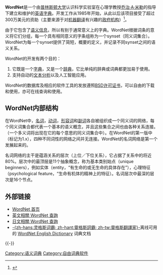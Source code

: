 '''WordNet'''是一个由[[普林斯顿大学|普林斯顿大学]]认识科学实验室在心理学教授[[乔治·A·米勒|乔治·A·米勒]]的指导下建立和维护的[[英语|英语]][[字典|字典]]。开发工作从1985年开始，从此以后该项目接受了超过300万美元的资助（主要来源于对[[机器翻译|机器翻译]]有兴趣的[[政府机构|政府机构]]）<ref>{{cite web |title=WordNet发展概况 |url=http://ccl.pku.edu.cn/973_sem_spec/WordNet/C-wordnet/wordnet-c-index.htm |website=北京大学中国语言学研究中心 |accessdate=2018-09-27 |language=中文 |archive-url=https://web.archive.org/web/20180927125602/http://ccl.pku.edu.cn/973_sem_spec/WordNet/C-wordnet/wordnet-c-index.htm |archive-date=2018-09-27 |dead-url=yes }}</ref>。

由于它包含了[[语义信息|语义信息]]，所以有别于通常意义上的字典。WordNet根据词条的意义将它们分组，每一个具有相同意义的字条组称为一个synset（同义词集合）。WordNet为每一个synset提供了简短，概要的定义，并记录不同synset之间的语义关系。

WordNet的开发有两个目的：
# 它既是一个[[字典|字典]]，又是一个[[辞典|辞典]]，它比单纯的辞典或词典都更加易于使用。
# 支持自动的[[文本分析|文本分析]]以及人工智能应用。

WordNet的数据库及相应的软件工具的发放遵照[[BSD许可证|BSD许可证书]]，可以自由的下载和使用，亦可在线查询和使用。

== WordNet内部结构 ==
在WordNet中，[[名词|名词]]，[[动词|动词]]，[[形容词|形容词]]和[[副词|副词]]各自被组织成一个同义词的网络，每个同义词集合都代表一个基本的语义概念，并且这些集合之间也由各种关系连接。（一个多义词将出现在它的每个意思的同义词集合中）。在WordNet的第一版中（标记为1.x），四种不同词性的网络之间并无连接。WordNet的名词网络是第一个发展起来的。

名词网络的主干是蕴涵关系的层次（上位／下位关系），它占据了关系中的将近80%。层次中的最顶层是11个抽象概念，称为基本类别始点（unique beginners），例如实体（entity，“有生命的或无生命的具体存在”），心理特征（psychological feature，“生命有机体的精神上的特征）。名词层次中最深的层次是16个节点。

== 外部链接 ==
* [http://wordnet.princeton.edu/ WordNet 首页] {{Wayback|url=http://wordnet.princeton.edu/ |date=20100208082435 }}
* [http://cdict.info/eedict.php 英文相關 WordNet 查詢] {{Wayback|url=http://cdict.info/eedict.php |date=20220308121117 }}
* [http://cdict.info/ejdict.php 日文相關 WordNet 查詢] {{Wayback|url=http://cdict.info/ejdict.php |date=20210715165304 }}
* [[灵格斯|-{zh-hans:灵格斯词霸; zh-hant:靈格斯詞霸; zh-tw:靈格斯翻譯家}-]]离线可用的 [http://www.lingoes.cn/zh/dictionary/dict_down.php?id=12D98EC3940843498672A92149455292 WordNet English Dictionary] {{Wayback|url=http://www.lingoes.cn/zh/dictionary/dict_down.php?id=12D98EC3940843498672A92149455292 |date=20220130015947 }} 词典文档
{{-}}
{{电子词典}}
{{语义网}}
{{Lexicography}}

{{Authority control}}
[[Category:语义词典|Category:语义词典]]
[[Category:自由词典软件|Category:自由词典软件]]